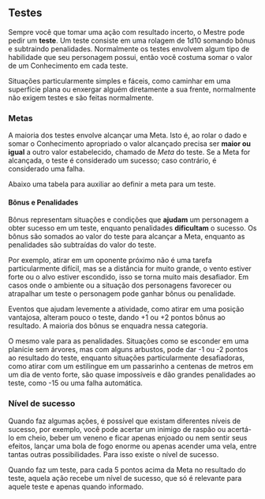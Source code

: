 
## Testes

Sempre você que tomar uma ação com resultado incerto, o Mestre pode pedir um **teste**. Um teste consiste em uma rolagem de 1d10 somando bônus e subtraindo penalidades. Normalmente os testes envolvem algum tipo de habilidade que seu personagem possui, então você costuma somar o valor de um Conhecimento em cada teste.

Situações particularmente simples e fáceis, como caminhar em uma superfície plana ou enxergar alguém diretamente a sua frente, normalmente não exigem testes e são feitas normalmente.

### Metas

A maioria dos testes envolve alcançar uma Meta. Isto é, ao rolar o dado e somar o Conhecimento apropriado o valor alcançado precisa ser **maior ou igual** a outro valor estabelecido, chamado de _Meta_ do teste. Se a Meta for alcançada, o teste é considerado um sucesso; caso contrário, é considerado uma falha.

Abaixo uma tabela para auxiliar ao definir a meta para um teste.

<TabelaDificuldades />

#### Bônus e Penalidades

Bônus representam situações e condições que **ajudam** um personagem a obter sucesso em um teste, enquanto penalidades **dificultam** o sucesso. Os bônus são somados ao valor do teste para alcançar a Meta, enquanto as penalidades são subtraídas do valor do teste.

Por exemplo, atirar em um oponente próximo não é uma tarefa particularmente difícil, mas se a distância for muito grande, o vento estiver forte ou o alvo estiver escondido, isso se torna muito mais desafiador. Em casos onde o ambiente ou a situação dos personagens favorecer ou atrapalhar um teste o personagem pode ganhar bônus ou penalidade.

Eventos que ajudam levemente a atividade, como atirar em uma posição vantajosa, alteram pouco o teste, dando +1 ou +2 pontos bônus ao resultado. A maioria dos bônus se enquadra nessa categoria. 

O mesmo vale para as penalidades. Situações como se esconder em uma planície sem árvores, mas com alguns arbustos, pode dar -1 ou -2 pontos ao resultado do teste, enquanto situações particularmente desafiadoras, como atirar com um estilingue em um passarinho a centenas de metros em um dia de vento forte, são quase impossíveis e dão grandes penalidades ao teste, como -15 ou uma falha automática.

### Nível de sucesso
Quando faz algumas ações, é possível que existam diferentes níveis de sucesso, por exemplo, você pode acertar um inimigo de raspão ou acertá-lo em cheio, beber um veneno e ficar apenas enjoado ou nem sentir seus efeitos, lançar uma bola de fogo enorme ou apenas acender uma vela, entre tantas outras possibilidades. Para isso existe o nível de sucesso.

Quando faz um teste, para cada 5 pontos acima da Meta no resultado do teste, aquela ação recebe um nível de sucesso, que só é relevante para aquele teste e apenas quando informado.
